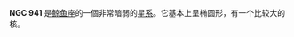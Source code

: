 {{NGCInfoBox|NGCID=NGC 941|發現者=弗里德里希·威廉·赫歇爾|發現日期=1785年1月6日|其他編號=UGC 1954,MCG 0-7-22,ZWG 388.23|曆元=J2000.0|赤經=2時28分27.8秒
|赤緯=-1°9'4"|星座=鲸鱼座|星體=星系|星等=12.2|表面亮度=13.8|藍等=12.9}}

'''NGC 941''' 是[[鲸鱼座|鲸鱼座]]的一個非常暗弱的[[星系|星系]]。它基本上呈椭圆形，有一个比较大的核。

{{NGCReference|941}}
{{Catalogs|NGC=941}}

{{Galaxy-stub}}